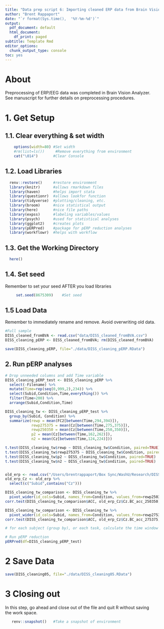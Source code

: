 ```yaml
---
title: "Data prep script 6: Importing cleaned ERP data from Brain Vision Analyzer to run pERP-RED analyses"
author: "Brent Rappaport"
date: "`r format(Sys.time(),  '%Y-%m-%d')`"
output:
  pdf_document: default
  html_document:
    df_print: paged
subtitle: Template Rmd
editor_options:
  chunk_output_type: console
toc: yes
---
```


# About
Preprocessing of ERP/EEG data was completed in Brain Vision Analyzer. See manuscript for further details on preprocessing procedures.

# 1. Get Setup
## 1.1. Clear everything & set width
```r
    options(width=80) #Set width
    #rm(list=ls())     #Remove everything from environment
    cat("\014")       #Clear Console
```

## 1.2. Load Libraries
```r
  renv::restore()     #restore environment
  library(knitr)      #allows rmarkdown files
  library(haven)      #helps import stata
  library(questionr)  #allows lookfor function
  library(tidyverse)  #plotting/cleaning, etc.
  library(broom)      #nice statistical output
  library(here)       #nice file paths
  library(expss)      #labeling variables/values
  library(psych)      #used for statistical analyses
  library(ggplot2)    #creates plots
  library(pERPred)    #package for pERP reduction analyses
  library(workflowr)  #helps with workflow
```

## 1.3. Get the Working Directory
```r
  here()
```

## 1.4. Set seed
   Remember to set your seed AFTER you load libraries
```r
     set.seed(8675309)    #Set seed
```

## 1.5 Load Data
Remember to immediately rename and remove. Avoid overwriting old data.
```r
#Full sample
DISS_cleaned_fromBVA <- read.csv("data/DISS_cleaned_fromBVA.csv")
DISS_cleaning_pERP <- DISS_cleaned_fromBVA; rm(DISS_cleaned_fromBVA)

save(DISS_cleaning_pERP, file="./data/DISS_cleaning_pERP.RData")
```

## 2. Run pERP analyses
```r
# Drop unneeded columns and add Time variable
DISS_cleaning_pERP_test <- DISS_cleaning_pERP %>%
  select(-Filename) %>%
  mutate(Time=rep(seq(0,999,2),234)) %>%
  select(Subid,Condition,Time,everything()) %>%
  filter(Time>200) %>%
  arrange(Subid,Condition,Time)

DISS_cleaning_tw <- DISS_cleaning_pERP_test %>%
  group_by(Subid, Condition) %>%
  summarize(rewp = mean(FC2[between(Time,294,394)]),
            rewp275375 = mean(Cz[between(Time,275,375)]),
            rewp250350 = mean(Cz[between(Time,250,350)]),
            p2 = mean(Cz[between(Time,162,262)]),
            n2 = mean(Cz[between(Time,124,224)]))

t.test(DISS_cleaning_tw$rewp ~ DISS_cleaning_tw$Condition, paired=TRUE)
t.test(DISS_cleaning_tw$rewp275375 ~ DISS_cleaning_tw$Condition, paired=TRUE)
t.test(DISS_cleaning_tw$p2 ~ DISS_cleaning_tw$Condition, paired=TRUE)
t.test(DISS_cleaning_tw$n2 ~ DISS_cleaning_tw$Condition, paired=TRUE)


old_erp <- read.csv("/Users/brentrappaport/Box Sync/WashU/Research/DISS/_rawdata/eeg/Time_Windows/NONPCA_individual_data.csv")
old_erp_Cz <- old_erp %>%
  select(c("Subid",contains("Cz")))

DISS_cleaning_tw_comparison <- DISS_cleaning_tw %>%
  pivot_wider(id_cols=Subid, names_from=Condition, values_from=rewp250350)
corr.test(DISS_cleaning_tw_comparison$ACC, old_erp_Cz$Cz.BC_acc_250350)

DISS_cleaning_tw_comparison <- DISS_cleaning_tw %>%
  pivot_wider(id_cols=Subid, names_from=Condition, values_from=rewp275375)
corr.test(DISS_cleaning_tw_comparison$ACC, old_erp_Cz$Cz.BC_acc_275375)

# for each subject (group by), or each task, calculate the time window 296-396

# Run pERP reduction
pERPred(df=DISS_cleaning_pERP_test)
```

# 2 Save Data
```r
save(DISS_cleaning05, file="./data/DISS_cleaning05.RData")
```

# 3 Closing out
  In this step, go ahead and close out of the file and quit R without saving  
  the work space.
```r
   renv::snapshot()   #Take a snapshot of environment
```

